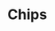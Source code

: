 
<a id="Chips"></a>

# Chips
<Chip mr={1} text="Jack White" />
<Chip mr={1} text="Adele" dismissable />
<Chip mr={1} bg="secondary" text="Freddie Mercury" dismissable />
<Chip mr={1} bg="tertiary" text="Thom Yorke" />
<Chip
    mr={1}
    text="Duran Duran"
    avatarUrl="https://images.pexels.com/photos/109243/pexels-photo-109243.jpeg?auto=compress&cs=tinysrgb&dpr=2&h=750&w=1260"
/>